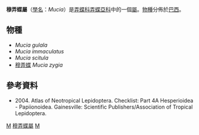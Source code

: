 {{NoteTA
|G1=Butterfly
}}
{{Automatic Taxobox
| taxon = Mucia
| authority = Godman, [1900]
| type_species = [[穆弄蝶|穆弄蝶]]<br />''Mucia thyia''
| type_species_authority = Godman, [1900]
| subdivision_ranks = [[物種|物種]]
| subdivision = 共4種，詳見正文。
| synonyms =
}}

'''穆弄蝶屬'''（[[學名|學名]]：''Mucia''）是[[弄蝶科|弄蝶科]][[弄蝶亞科|弄蝶亞科]]中的一個[[屬|屬]]。[[物種|物種]]分佈於[[巴西|巴西]]。

== 物種 ==
* ''Mucia gulala''
* ''Mucia immaculatus''
* ''Mucia scitula''
* [[穆弄蝶|穆弄蝶]] ''Mucia zygia''

== 參考資料 ==
<references/>
* {{aut|Lamas G ed.}} 2004. Atlas of Neotropical Lepidoptera. Checklist: Part 4A Hesperioidea - Papiionoidea. Gainesville: Scientific Publishers/Association of Tropical Lepidoptera.

{{Commons category|Mucia}}

{{taxonbar}}
[[Category:_1900年描述的分类群|M]]
[[Category:穆弄蝶屬|]]
[[Category:紫弄蝶族|M]]